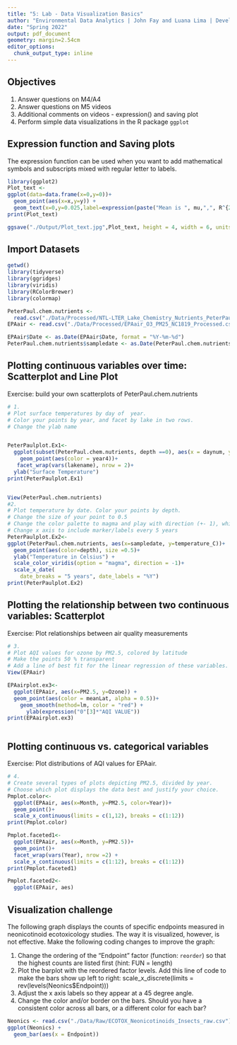 ```yaml
---
title: "5: Lab - Data Visualization Basics"
author: "Environmental Data Analytics | John Fay and Luana Lima | Developed by Kateri Salk"
date: "Spring 2022"
output: pdf_document
geometry: margin=2.54cm
editor_options: 
  chunk_output_type: inline
---
```


## Objectives
1. Answer questions on M4/A4
2. Answer questions on M5 videos
3. Additional comments on videos - expression() and saving plot
4. Perform simple data visualizations in the R package `ggplot`

## Expression function and Saving plots

The expression function can be used when you want to add mathematical symbols and subscripts mixed with regular letter to labels. 

```r
library(ggplot2)
Plot_text <-
ggplot(data=data.frame(x=0,y=0))+
  geom_point(aes(x=x,y=y)) +
  geom_text(x=0,y=0.025,label=expression(paste("Mean is ", mu,",", R^{2},'=0.6')))
print(Plot_text)

ggsave("./Output/Plot_text.jpg",Plot_text, height = 4, width = 6, units = "in", dpi = 300)

```

## Import Datasets

```r
getwd()
library(tidyverse)
library(ggridges)
library(viridis)
library(RColorBrewer)
library(colormap)

PeterPaul.chem.nutrients <- 
  read.csv("./Data/Processed/NTL-LTER_Lake_Chemistry_Nutrients_PeterPaul_Processed.csv", stringsAsFactors = TRUE)
EPAair <- read.csv("./Data/Processed/EPAair_O3_PM25_NC1819_Processed.csv", stringsAsFactors = TRUE)

EPAair$Date <- as.Date(EPAair$Date, format = "%Y-%m-%d")
PeterPaul.chem.nutrients$sampledate <- as.Date(PeterPaul.chem.nutrients$sampledate, format = "%Y-%m-%d")


```


## Plotting continuous variables over time: Scatterplot and Line Plot

Exercise: build your own scatterplots of PeterPaul.chem.nutrients

```r

# 1. 
# Plot surface temperatures by day of  year. 
# Color your points by year, and facet by lake in two rows.
# Change the ylab name


PeterPaulplot.Ex1<-
  ggplot(subset(PeterPaul.chem.nutrients, depth ==0), aes(x = daynum, y = temperature_C)) +
    geom_point(aes(color = year4))+
   facet_wrap(vars(lakename), nrow = 2)+
  ylab("Surface Temperature")
print(PeterPaulplot.Ex1)


View(PeterPaul.chem.nutrients)
#2. 
# Plot temperature by date. Color your points by depth.
# Change the size of your point to 0.5
# Change the color palette to magma and play with direction (+- 1), which one makes more sense?
# Change x axis to include marker/labels every 5 years
PeterPaulplot.Ex2<-
ggplot(PeterPaul.chem.nutrients, aes(x=sampledate, y=temperature_C))+
  geom_point(aes(color=depth), size =0.5)+
  ylab("Temperature in Celsius") +
  scale_color_viridis(option = "magma", direction = -1)+
  scale_x_date(
    date_breaks = "5 years", date_labels = "%Y")
print(PeterPaulplot.Ex2)


```
## Plotting the relationship between two continuous variables: Scatterplot

Exercise: Plot relationships between air quality measurements

```r

# 3. 
# Plot AQI values for ozone by PM2.5, colored by latitude 
# Make the points 50 % transparent
# Add a line of best fit for the linear regression of these variables.
View(EPAair)

EPAairplot.ex3<-
  ggplot(EPAair, aes(x=PM2.5, y=Ozone)) +
  geom_point(aes(color = meanLat, alpha = 0.5))+
    geom_smooth(method=lm, color = "red") +
      ylab(expression("0"[3]*"AQI VALUE"))
print(EPAairplot.ex3)



```

## Plotting continuous vs. categorical variables

Exercise: Plot distributions of AQI values for EPAair.

```r

# 4. 
# Create several types of plots depicting PM2.5, divided by year. 
# Choose which plot displays the data best and justify your choice. 
Pmplot.color<-
  ggplot(EPAair, aes(x=Month, y=PM2.5, color=Year))+
  geom_point()+
  scale_x_continuous(limits = c(1,12), breaks = c(1:12))
print(Pmplot.color)

Pmplot.faceted1<-
  ggplot(EPAair, aes(x=Month, y=PM2.5))+
  geom_point()+
  facet_wrap(vars(Year), nrow =2) +
  scale_x_continuous(limits = c(1:12), breaks = c(1:12))
print(Pmplot.faceted1)

Pmplot.faceted2<-
  ggplot(EPAair, aes)
```


## Visualization challenge

The following graph displays the counts of specific endpoints measured in neonicotinoid ecotoxicology studies. The way it is visualized, however, is not effective. Make the following coding changes to improve the graph: 

1. Change the ordering of the "Endpoint" factor (function: `reorder`) so that the highest counts are listed first (hint: FUN = length)
2. Plot the barplot with the reordered factor levels. Add this line of code to make the bars show up left to right:   scale_x_discrete(limits = rev(levels(Neonics$Endpoint)))
3. Adjust the x axis labels so they appear at a 45 degree angle. 
4. Change the color and/or border on the bars. Should you have a consistent color across all bars, or a different color for each bar?
```r

Neonics <- read.csv("./Data/Raw/ECOTOX_Neonicotinoids_Insects_raw.csv")
ggplot(Neonics) +
  geom_bar(aes(x = Endpoint))



```
